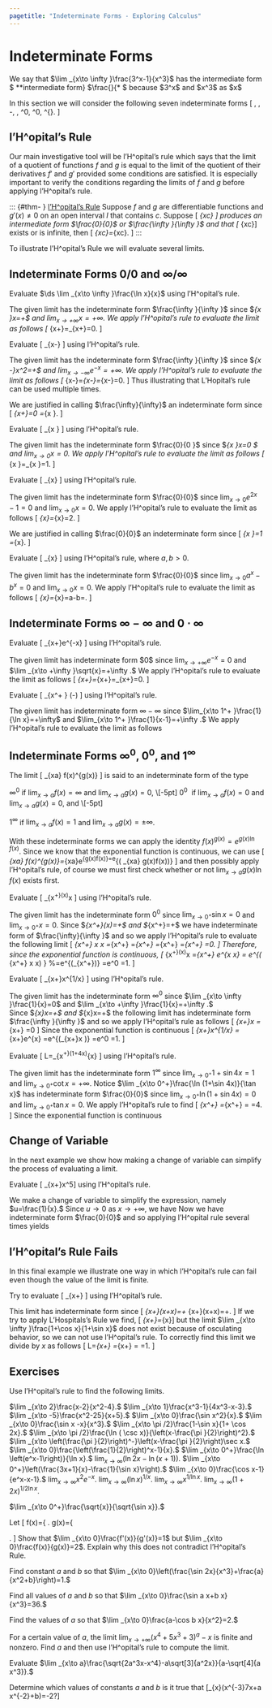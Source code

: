 ```yaml
---
pagetitle: "Indeterminate Forms - Exploring Calculus"
---
```

# Indeterminate Forms


We say that $\lim _{x\to \infty }\frac{3^x-1}{x^3}$ has the intermediate form\index{intermediate form} $\frac{\infty }{\infty } **intermediate form} $\frac{\infty }{\infty ** $ because $3^x\to \infty $ and $x^3\to \infty $ as $x\to \infty $ 

In this section we will consider the following seven indeterminate forms
\[
\frac{\infty }{\infty }, \qquad
\frac{0}{0}, \qquad
\infty-\infty, \qquad
0\cdot \infty, \qquad
\infty^0, \qquad
0^0,  \qquad
1^{\infty}.
\]


## l'H\^opital's Rule

Our main investigative tool will be l'H\^opital's rule which says that the limit of a quotient of functions $f$ and $g$ is equal to the limit of the quotient of their derivatives $f'$ and $g'$ provided some conditions are satisfied. 
It is especially important to verify the conditions regarding the limits of $f$ and $g$ before applying l'H\^opital's rule. 


::: {#thm- } [l'H\^opital's Rule] 
Suppose $f$ and $g$ are differentiable functions and $g'(x)\neq 0$ on an open interval $I$ that contains
$c$. 
Suppose 
\[
\lim _{x\to c}\frac{f(x)}{g(x)}
\]
produces an intermediate form $\frac{0}{0}$ or $\frac{\infty }{\infty
}$ and that 
\[
\lim _{x\to c}\frac{f'(x)}{g'(x)}\]
exists or is infinite, then 
\[
\lim _{x\to c}\frac{f(x)}{g(x)}=\lim _{x\to c}\frac{f'(x)}{g'(x)}.
\]
::: 

\begin{remark}
Keep in mind that l'H\^opital's' rule also holds if
$x\to c$ is replaced by $x\to c^+,$ $x\to c^-,$ $x\to \infty ,$ $x\to -\infty .$ 
\end{remark}

To illustrate l'H\^opital's Rule we will evaluate several limits.

## Indeterminate Forms $0/0$ and $\infty/\infty$

::: {#exm- }  

Evaluate $\ds \lim _{x\to \infty }\frac{\ln  x}{x}$ using l'H\^opital's rule. 
::: 

::: {.solution } 
The given limit has the indeterminate form $\frac{\infty }{\infty }$ since $\lim _{x\to
\infty }\ln  x=+\infty $ and $\lim _{x\to +\infty }x=+\infty .$ 
We apply l'H\^opital's rule to evaluate the limit as follows 
\[
\lim _{x\to +\infty }\frac{\ln  x}{x}=\lim _{x\to +\infty }\frac{\frac{1}{x}}{1}=0.
\square
\]
::: 


::: {#exm- }  
Evaluate 
\[
\lim _{x\to -\infty }\frac{x^2}{e^{-x}}
\] 
using l'H\^opital's rule. 
:::  

::: {.solution } 
The given limit has the indeterminate form $\frac{\infty }{\infty }$ since $\lim _{x\to
-\infty }x^2=+\infty $ and $\lim _{x\to -\infty }e^{-x}=+\infty .$ 
We apply l'H\^opital's rule to evaluate the limit as follows
\[
\lim _{x\to -\infty }\frac{x^2}{e^{-x}}=\lim _{x\to -\infty }\frac{2x}{-e^{-x}}=\lim _{x\to -\infty }\frac{2}{e^{-x}}=0.
\] 
Thus illustrating that L'Hopital's rule can be used multiple times. 
::: 


We are justified in calling $\frac{\infty}{\infty}$ an indeterminate form since 
\[
\lim _{x\to +\infty }\frac{\ln  x}{x}=0 \neq 1=\lim _{x\to 0 }\frac{\sin  x}{x}.
\]

::: {#exm- }  
Evaluate 
\[
\lim _{x\to 0 }\frac{\sin x}{x}
\] 
using l'H\^opital's rule. 
::: 

::: {.solution } 
The given limit has the indeterminate form $\frac{0}{0 }$ since $\lim _{x\to
0 }\sin x=0 $ and $\lim _{x\to 0 }x=0 .$ 
We apply l'H\^opital's rule to evaluate the limit as follows
\[
\lim _{x\to 0 }\frac{\sin  x}{x}=\lim _{x\to 0 }\frac{\cos x}{1}=1.
\square
\]
::: 

::: {#exm- }  
Evaluate 
\[
\lim _{x\to 0}\frac{e^{2x}-1}{x}
\] 
using l'H\^opital's rule.
:::  

::: {.solution } 
The given limit has the indeterminate form $\frac{0}{0}$ since $\lim _{x\to 0}e^{2x}-1=0$ and $\lim _{x\to 0}x=0.$ 
We apply l'H\^opital's rule to evaluate the limit as follows
\[
\lim _{x\to 0}\frac{e^{2x}-1}{x}=\lim _{x\to 0}\frac{2 e^{2 x}}{1}=2.
\square
\]
::: 

We are justified in calling $\frac{0}{0}$ an indeterminate form since 
\[
\lim _{x\to 0 }\frac{\sin  x}{x}=1 \neq 2=\lim _{x\to 0}\frac{e^{2x}-1}{x}.
\]

::: {#exm- }  
Evaluate 
\[
\lim _{x\to 0} \frac{a^x-b^x}{x}
\] 
using l'H\^opital's rule, where $a,b>0$.
:::  

::: {.solution } 
The given limit has the indeterminate form $\frac{0}{0}$ since $\lim _{x\to 0}a^x-b^x=0$ and $\lim _{x\to 0}x=0.$ 
We apply l'H\^opital's rule to evaluate the limit as follows
\[
\lim _{x\to 0}\frac{a^x-b^x}{x}=\lim _{x\to 0}\frac{(\ln a) a^x-(\ln b) b^x}{1}=\ln a-\ln b=\ln \frac{a}{b}.
\square
\]
::: 


## Indeterminate Forms $\infty-\infty$ and $0\cdot \infty$ 


::: {#exm- }  
Evaluate 
\[
\lim _{x\to +\infty }e^{-x}\sqrt{x}
\]
using l'H\^opital's rule. 
:::  

::: {.solution } 
The given limit has indeterminate form $0\cdot \infty $ since $\lim _{x\to +\infty }e^{-x}=0$ and $\lim _{x\to +\infty }\sqrt{x}=+\infty .$ 
We apply l'H\^opital's rule to evaluate the limit as follows 
\[
\lim _{x\to +\infty }\frac{\sqrt{x}}{e^x}=\lim _{x\to +\infty }\frac{\frac{1}{2\sqrt{x}}}{e^x}=\lim _{x\to +\infty }\frac{1}{2\sqrt{x}e^x}=0.
\square
\]
::: 


::: {#exm- }  
Evaluate 
\[
\lim _{x\to 1^+ } \left(\frac{1}{\ln x}-\frac{1}{x-1}\right)
\]
using l'H\^opital's rule. 
:::  

::: {.solution } 
The given limit has indeterminate form 
$\infty -\infty$ since 
$\lim_{x\to 1^+ }\frac{1}{\ln x}=+\infty$ and 
$\lim_{x\to 1^+ }\frac{1}{x-1}=+\infty .$ 
We apply l'H\^opital's rule to evaluate the limit as follows 
\begin{align*}
& \lim _{x\to 1^+ } \left(\frac{1}{\ln x}-\frac{1}{x-1}\right)
=\lim _{x\to 1^+ } \frac{x-1-\ln x}{(x-1)\ln x} 
=\lim _{x\to 1^+ } \frac{1-\frac{1}{x}}{\ln x+\frac{x-1}{x}} \\
& \qquad =\lim _{x\to 1^+ }\frac{x-1}{x\ln x+x-1}
=\lim _{x\to 1^+ } \frac{1}{\ln x+x\left(\frac{1}{x}\right)+1}
=\frac{1}{2}
\square
\end{align*}
::: 



## Indeterminate Forms $\infty^0$, $0^0$, and $1^{\infty}$

The limit
\[
\lim_{x\to a} f(x)^{g(x)}
\]
is said to an indeterminate form of the type 
 
\item[] $\infty^0$ \quad if $\lim_{x\to a} f(x)=\infty$ and $\lim_{x\to a} g(x)=0$, \\[-5pt]
\item[] $0^0$ \quad \ if $\lim_{x\to a} f(x)=0$ and $\lim_{x\to a} g(x)=0$, and \\[-5pt]
\item[] $1^{\infty}$ \quad if $\lim_{x\to a} f(x)=1$ and $\lim_{x\to a} g(x)=\pm \infty$.
 
With these indeterminate forms we can apply the identity $f(x)^{g(x)}=e^{g(x)\ln f(x)}$. 
Since we know that the exponential function is continuous, we can use 
\[
\lim_{x\to a} f(x)^{g(x)}=\lim_{x\to a}e^{g(x)\ln f(x)}=e^{\left( \displaystyle \lim_{x\to a} g(x)\ln f(x)\right)}
\]
and then possibly apply  l'H\^opital's rule, of course we must first check whether or not $\lim_{x\to a} g(x)\ln f(x)$ exists first.


::: {#exm- }  
Evaluate 
\[
\lim _{x\to 0^+}(\sin  x)^x
\]
using l'H\^opital's rule. 
:::  

::: {.solution } 
The given limit has the indeterminate form $0^0$ since $\lim _{x\to 0^+} \sin  x=0$ and $\lim _{x\to 0^+}x=0.$ 
Since $\lim _{x\to 0^+}\ln  (\sin  x)=+\infty $ and $\lim _{x\to 0^+}\frac{1}{x}=+\infty $ we have indeterminate form of $\frac{\infty}{\infty }$ and so we apply l'H\^opital's rule to evaluate the following limit 
\[ 
\lim _{x\to 0^+} x \ln \sin  x
=\lim _{x\to 0^+}\frac{\ln  (\sin  x)}{\frac{1}{x}} 
=\lim _{x\to 0^+}\frac{\frac{\cos  x}{\sin  x}}{\frac{-1}{x^2}}
=\lim _{x\to 0^+}\frac{-x^2}{\tan  x}
=\lim _{x\to 0^+}\frac{-2x}{\sec ^2x}
=0.
\]
Therefore, since the exponential function is continuous,
\[
\lim _{x\to 0^+}(\sin  x)^x 
=\lim _{x\to 0^+} e^{x \ln \sin  x} 
= e^{\displaystyle \left( \lim _{x\to 0^+} x \ln \sin  x\right) } 
%=e^{\left(\displaystyle \lim _{x\to 0^+}\frac{\ln  (\sin  x)}{\frac{1}{x}}\right)}
=e^0
=1.
\square
\]
::: 

::: {#exm- }  
Evaluate 
\[
\lim _{x\to +\infty }x^{1/x}
\]
using l'H\^opital's rule. 
:::  

::: {.solution } 
The given limit has the indeterminate form $\infty ^0$ since $\lim _{x\to \infty }\frac{1}{x}=0$ and $\lim _{x\to +\infty }\frac{1}{x}=+\infty .$  
Since $\lim _{x\to \infty}\ln  x=+\infty $ and $\lim _{x\to \infty}x=+\infty $ the following limit has indeterminate form $\frac{\infty }{\infty }$ and so we apply l'H\^opital's rule as follows
\[
\lim _{x\to +\infty }\frac{1}{x}\ln x
=\lim _{x\to +\infty }\frac{\frac{1}{x}}{1}
=0
\]
Since the exponential function is continuous 
\[
\lim _{x\to +\infty }x^{1/x}
=\lim _{x\to +\infty }e^{\frac{1}{x}\ln x} 
=e^{\left(\displaystyle \lim _{x\to +\infty }\frac{1}{x}\ln x \right)}
=e^0 
=1.
\square
\]
::: 


::: {#exm- }  
Evaluate 
\[
L=\lim _{x\to 0^+}(1+\sin  4x)^{\cot  x}
\]
using l'H\^opital's rule. 
:::  

::: {.solution } 
The given limit has the indeterminate form $1^{\infty }$ since $\lim _{x\to 0^+}1+\sin 4x=1$ and $\lim _{x\to 0^+}\cot  x=+\infty .$ 
Notice $\lim _{x\to 0^+}\frac{\ln (1+\sin  4x)}{\tan  x}$ has indeterminate form $\frac{0}{0}$ since $\lim _{x\to 0^+}\ln (1+\sin  4x)=0$
and $\lim _{x\to 0^+}\tan  x=0.$ 
We apply l'H\^opital's rule to find
\[
\lim _{x\to 0^+}\frac{\ln (1+\sin  4x)}{\tan  x}
=\lim _{x\to 0^+}\frac{\frac{4\cos  4x}{1+\sin  4x}}{\sec ^2x}
=\frac{\frac{4}{1+0}}{1}
=4.
\]
Since the exponential function is continuous
\begin{align*}
\lim _{x\to 0^+}(1+\sin  4x)^{\cot  x} 
& =\lim _{x\to 0^+}e^{\cot  x \ln (1+\sin  4x)} \\
& =e^{\left( \displaystyle \lim _{x\to 0^+} \cot  x \ln (1+\sin  4x) \right)} 
=e^4.
\square
\end{align*}

::: 


## Change of Variable

In the next example we show how making a change of variable can simplify the process of evaluating a limit.

::: {#exm- }  

Evaluate 
\[
\lim _{x\to +\infty }x^5\left[\sin \left(\frac{1}{x}\right)-\frac{1}{x}+\frac{1}{6x^3}\right]
\]
using l'H\^opital's rule. 
:::  

::: {.solution } 
We make a change of variable to simplify the expression, namely $u=\frac{1}{x}.$ 
Since $u\to 0$ as $x\to +\infty ,$ we have
\begin{align*}
\lim _{x\to +\infty }x^5\left[\sin \left(\frac{1}{x}\right)-\frac{1}{x}+\frac{1}{6x^3}\right] 
=\lim _{u\to 0}\frac{\sin (u)-u+\frac{1}{6}u^3}{u^5} 
\end{align*}
Now we have indeterminate form $\frac{0}{0}$ and so applying l'H\^opital rule several times yields
\begin{align*}
& =\lim _{u\to 0}\frac{\sin (u)-u+\frac{1}{6}u^3}{u^5} 
=\lim _{u\to 0}\frac{(\cos  u)-1+\frac{1}{2}u^2}{5u^4} 
=\lim _{u\to 0}\frac{(-\sin  u )+u}{20u^3}  \\
& =\lim _{u\to 0}\frac{(-\cos u )+1}{60u^2}    
=\lim _{u\to 0}\frac{\sin  u }{120 u} 
=\lim _{u\to 0}\frac{\cos  u }{120}  
=\frac{1}{120}.
\square
\end{align*}
::: 


## l'H\^opital's Rule Fails

In this final example we illustrate one way in which l'H\^opital's rule can fail even though the value of the limit is finite.


::: {#exm- }  
Try to evaluate 
\[
\lim _{x\to +\infty }\frac{x+\sin  x}{x-\cos  x}
\]
using l'H\^opital's rule.
:::  

::: {.solution } 
This limit has indeterminate form since
\[
\lim _{x\to +\infty }(x+\sin  x)=+\infty \hspace{.5cm}\text{and}\hspace{.5cm} \lim _{x\to +\infty }(x+\cos  x)=+\infty .
\]
If we try to apply L'Hospitals's Rule we find, 
\[ \lim _{x\to +\infty }\frac{x+\sin  x}{x-\cos  x}=\lim _{x\to \infty }\frac{1+\cos  x}{1+\sin  x}\]
but the limit 
$\lim _{x\to \infty }\frac{1+\cos  x}{1+\sin  x}$
does not exist because of osculating behavior, so we can not use l'H\^opital's rule. 
To correctly find this limit we divide by $x$ as follows 
\[
L=\lim _{x\to +\infty }\frac{x+\sin  x}{x-\cos  x}
=\lim _{x\to +\infty }\frac{\frac{x}{x}+\frac{\sin  x}{x}}{\frac{x}{x}-\frac{\cos  x}{x}}
=\frac{1+0}{1-0}
=1.
\square
\]
::: 


## Exercises

::: {#exr- } 
Use l'H\^opital's rule to find the following limits.
    
\item $\lim _{x\to 2}\frac{x-2}{x^2-4}.$ 
\item $\lim _{x\to 1}\frac{x^3-1}{4x^3-x-3}.$
\item $\lim _{x\to -5}\frac{x^2-25}{x+5}.$
\item $\lim _{x\to 0}\frac{\sin  x^2}{x}.$
\item $\lim _{x\to 0}\frac{\sin  x -x}{x^3}.$
\item $\lim _{x\to \pi /2}\frac{1-\sin  x}{1+ \cos  2x}.$
\item $\lim _{x\to \pi /2}\frac{\ln  ( \csc  x)}{\left(x-\frac{\pi }{2}\right)^2}.$
\item $\lim _{x\to \left(\frac{\pi }{2}\right)^-}\left(x-\frac{\pi }{2}\right)\sec  x.$ 
\item $\lim _{x\to 0}\frac{\left(\frac{1}{2}\right)^x-1}{x}.$
\item $\lim _{x\to 0^+}\frac{\ln  \left(e^x-1\right)}{\ln  x}.$ 
\item $\lim _{x\to \infty }(\ln  2x-\ln (x+1)).$
\item $\lim _{x\to 0^+}\left(\frac{3x+1}{x}-\frac{1}{\sin  x}\right).$
\item $\lim _{x\to 0}\frac{\cos  x-1}{e^x-x-1}.$
\item $\lim _{x\to \infty } x^2e^{-x}.$
\item $\lim _{x\to \infty }(\ln  x)^{1/x}.$
\item $\lim _{x\to \infty  }x^{1/ \ln  x}.$ 
\item $\lim _{x\to \infty }(1+2x)^{1/ 2 \ln  x}.$ 
\item  $\lim _{x\to 0^+}\frac{\sqrt{x}}{\sqrt{\sin  x}}.$ 
 
::: 

::: {#exr- } 
Let 
\[
f(x)=\left\{
\begin{array}{cc}
 x+2 & x\neq 0 \\
 0 & x=0
\end{array}
\right.
\qquad \text{and} \qquad  
g(x)=\left\{
\begin{array}{cc}
 x+1 & x\neq 0 \\
 0 & x=0
\end{array}
\right.
\] 
Show that $\lim _{x\to 0}\frac{f'(x)}{g'(x)}=1$ but 
$\lim _{x\to 0}\frac{f(x)}{g(x)}=2$.  Explain why this does not contradict l'H\^opital's Rule. 
::: 

::: {#exr- } 
Find constant $a$ and $b$ so that 
$\lim _{x\to 0}\left(\frac{\sin  2x}{x^3}+\frac{a}{x^2+b}\right)=1.$
::: 

::: {#exr- } 
Find all values of $a$ and $b$ so that 
$\lim _{x\to 0}\frac{\sin  a x+b x}{x^3}=36.$
::: 

::: {#exr- } 
Find the values of $a$ so that 
$\lim _{x\to 0}\frac{a-\cos  b x}{x^2}=2.$
::: 

::: {#exr- } 
For a certain value of $a,$ the limit 
$\lim _{x\to +\infty }\left(x^4+5x^3+3\right)^a-x$ is finite and nonzero. 
Find $a$ and then use l'H\^opital's rule to compute the limit.
::: 

::: {#exr- } 
Evaluate $\lim _{x\to a}\frac{\sqrt{2a^3x-x^4}-a\sqrt[3]{a^2x}}{a-\sqrt[4]{a x^3}}.$
::: 

::: {#exr- } 
Determine which values of constants $a$ and $b$ is it true that 
\[\lim _{x\to 0}\left(x^{-3}\sin  7x+a x^{-2}+b\right)=-2?\]
::: 



